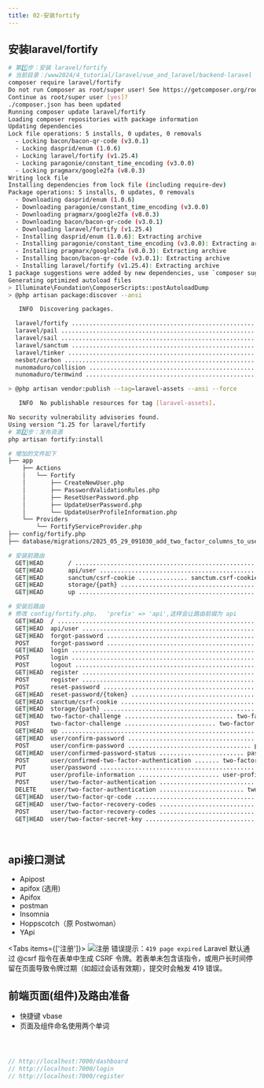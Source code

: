 ```yaml
---
title: 02-安装fortify
---
```


## 安装laravel/fortify

```bash filename="安装fortify(2步)" switcher
# 第1️⃣步：安装 laravel/fortify
# 当前目录：/www2024/4_tutorial/laravel/vue_and_laravel/backend-laravel
composer require laravel/fortify
Do not run Composer as root/super user! See https://getcomposer.org/root for details
Continue as root/super user [yes]?
./composer.json has been updated
Running composer update laravel/fortify
Loading composer repositories with package information
Updating dependencies
Lock file operations: 5 installs, 0 updates, 0 removals
  - Locking bacon/bacon-qr-code (v3.0.1)
  - Locking dasprid/enum (1.0.6)
  - Locking laravel/fortify (v1.25.4)
  - Locking paragonie/constant_time_encoding (v3.0.0)
  - Locking pragmarx/google2fa (v8.0.3)
Writing lock file
Installing dependencies from lock file (including require-dev)
Package operations: 5 installs, 0 updates, 0 removals
  - Downloading dasprid/enum (1.0.6)
  - Downloading paragonie/constant_time_encoding (v3.0.0)
  - Downloading pragmarx/google2fa (v8.0.3)
  - Downloading bacon/bacon-qr-code (v3.0.1)
  - Downloading laravel/fortify (v1.25.4)
  - Installing dasprid/enum (1.0.6): Extracting archive
  - Installing paragonie/constant_time_encoding (v3.0.0): Extracting archive
  - Installing pragmarx/google2fa (v8.0.3): Extracting archive
  - Installing bacon/bacon-qr-code (v3.0.1): Extracting archive
  - Installing laravel/fortify (v1.25.4): Extracting archive
1 package suggestions were added by new dependencies, use `composer suggest` to see details.
Generating optimized autoload files
> Illuminate\Foundation\ComposerScripts::postAutoloadDump
> @php artisan package:discover --ansi

   INFO  Discovering packages.

  laravel/fortify .............................................................................................. DONE
  laravel/pail ................................................................................................. DONE
  laravel/sail ................................................................................................. DONE
  laravel/sanctum .............................................................................................. DONE
  laravel/tinker ............................................................................................... DONE
  nesbot/carbon ................................................................................................ DONE
  nunomaduro/collision ......................................................................................... DONE
  nunomaduro/termwind .......................................................................................... DONE

> @php artisan vendor:publish --tag=laravel-assets --ansi --force

   INFO  No publishable resources for tag [laravel-assets].

No security vulnerability advisories found.
Using version ^1.25 for laravel/fortify
# 第2️⃣步：发布资源
php artisan fortify:install

# 增加的文件如下
├── app
    ├── Actions
    │   └── Fortify
    │       ├── CreateNewUser.php
    │       ├── PasswordValidationRules.php
    │       ├── ResetUserPassword.php
    │       ├── UpdateUserPassword.php
    │       └── UpdateUserProfileInformation.php
    └── Providers
        └── FortifyServiceProvider.php
├── config/fortify.php
├── database/migrations/2025_05_29_091030_add_two_factor_columns_to_users_table.php
```

```bash filename="路由" switcher
# 安装前路由
  GET|HEAD       / ..................................................................................................
  GET|HEAD       api/user ...........................................................................................
  GET|HEAD       sanctum/csrf-cookie .............. sanctum.csrf-cookie › Laravel\Sanctum › CsrfCookieController@show
  GET|HEAD       storage/{path} ....................................................................... storage.local
  GET|HEAD       up .................................................................................................

# 安装后路由
# 修改 config/fortify.php，  'prefix' => 'api',这样会让路由前缀为 api
  GET|HEAD  / ......................................................................................................................................
  GET|HEAD  api/user ...............................................................................................................................
  GET|HEAD  forgot-password ................................................ password.request › Laravel\Fortify › PasswordResetLinkController@create
  POST      forgot-password ................................................... password.email › Laravel\Fortify › PasswordResetLinkController@store
  GET|HEAD  login .................................................................. login › Laravel\Fortify › AuthenticatedSessionController@create
  POST      login ............................................................. login.store › Laravel\Fortify › AuthenticatedSessionController@store
  POST      logout ............................................................... logout › Laravel\Fortify › AuthenticatedSessionController@destroy
  GET|HEAD  register .................................................................. register › Laravel\Fortify › RegisteredUserController@create
  POST      register ............................................................. register.store › Laravel\Fortify › RegisteredUserController@store
  POST      reset-password ......................................................... password.update › Laravel\Fortify › NewPasswordController@store
  GET|HEAD  reset-password/{token} ................................................. password.reset › Laravel\Fortify › NewPasswordController@create
  GET|HEAD  sanctum/csrf-cookie .................................................. sanctum.csrf-cookie › Laravel\Sanctum › CsrfCookieController@show
  GET|HEAD  storage/{path} ........................................................................................................... storage.local
  GET|HEAD  two-factor-challenge ............................... two-factor.login › Laravel\Fortify › TwoFactorAuthenticatedSessionController@create
  POST      two-factor-challenge .......................... two-factor.login.store › Laravel\Fortify › TwoFactorAuthenticatedSessionController@store
  GET|HEAD  up .....................................................................................................................................
  GET|HEAD  user/confirm-password .......................................... password.confirm › Laravel\Fortify › ConfirmablePasswordController@show
  POST      user/confirm-password ................................... password.confirm.store › Laravel\Fortify › ConfirmablePasswordController@store
  GET|HEAD  user/confirmed-password-status ........................ password.confirmation › Laravel\Fortify › ConfirmedPasswordStatusController@show
  POST      user/confirmed-two-factor-authentication ....... two-factor.confirm › Laravel\Fortify › ConfirmedTwoFactorAuthenticationController@store
  PUT       user/password ....................................................... user-password.update › Laravel\Fortify › PasswordController@update
  PUT       user/profile-information ....................... user-profile-information.update › Laravel\Fortify › ProfileInformationController@update
  POST      user/two-factor-authentication ........................... two-factor.enable › Laravel\Fortify › TwoFactorAuthenticationController@store
  DELETE    user/two-factor-authentication ........................ two-factor.disable › Laravel\Fortify › TwoFactorAuthenticationController@destroy
  GET|HEAD  user/two-factor-qr-code .......................................... two-factor.qr-code › Laravel\Fortify › TwoFactorQrCodeController@show
  GET|HEAD  user/two-factor-recovery-codes .............................. two-factor.recovery-codes › Laravel\Fortify › RecoveryCodeController@index
  POST      user/two-factor-recovery-codes .......................................................... Laravel\Fortify › RecoveryCodeController@store
  GET|HEAD  user/two-factor-secret-key ................................. two-factor.secret-key › Laravel\Fortify › TwoFactorSecretKeyController@show

                                                                                                                                 Showing [28] routes
```

## api接口测试

- Apipost
- apifox (选用)
- Apifox
- postman
- Insomnia
- Hoppscotch（原 Postwoman）
- YApi

<Tabs items={['注册']}>
  <Tab value="注册">
    <Image src="/vue_and_laravel/1.png" alt="注册" width={800} height={600} />
    错误提示：`419 page expired` Laravel 默认通过 @csrf 指令在表单中生成 CSRF 令牌。若表单未包含该指令，或用户长时间停留在页面导致令牌过期（如超过会话有效期），提交时会触发
    419 错误。
  </Tab>
</Tabs>

## 前端页面(组件)及路由准备

- 快捷键 vbase
- 页面及组件命名使用两个单词

```ts filename="src/views/auth/DashboardView.vue" switcher

```

```ts filename="src/views/auth/LoginView.vue" switcher

```

```ts filename="src/views/auth/RegisterView.vue" switcher

```

```ts filename="src/router/index.ts" switcher
// http://localhost:7000/dashboard
// http://localhost:7000/login
// http://localhost:7000/register
```
